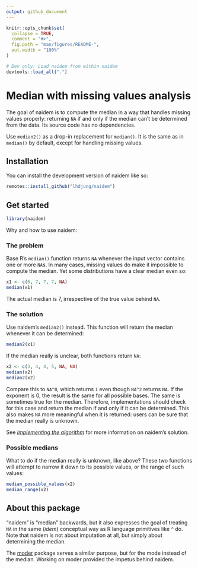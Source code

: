 ```yaml
---
output: github_document
---
```


<!-- README.md is generated from README.Rmd. Please edit that file -->

```r
knitr::opts_chunk$set(
  collapse = TRUE,
  comment = "#>",
  fig.path = "man/figures/README-",
  out.width = "100%"
)
```

```r
# Dev only: Load naidem from within naidem
devtools::load_all(".")
```

# Median with missing values analysis

<!-- badges: start -->

<!-- badges: end -->

The goal of naidem is to compute the median in a way that handles missing values properly: returning `NA` if and only if the median can't be determined from the data. Its source code has no dependencies.

Use `median2()` as a drop-in replacement for `median()`. It is the same as in `median()` by default, except for handling missing values.

## Installation

You can install the development version of naidem like so:

``` r
remotes::install_github("lhdjung/naidem")
```

## Get started

```r
library(naidem)
```

Why and how to use naidem:

### The problem

Base R's `median()` function returns `NA` whenever the input vector contains one or more `NA`s. In many cases, missing values do make it impossible to compute the median. Yet some distributions have a clear median even so:

```r
x1 <- c(6, 7, 7, 7, NA)
median(x1)
```

The actual median is 7, irrespective of the true value behind `NA`.

### The solution

Use naidem's `median2()` instead. This function will return the median whenever it can be determined:

```r
median2(x1)
```

If the median really is unclear, both functions return `NA`:

```r
x2 <- c(3, 4, 4, 5, NA, NA)
median(x2)
median2(x2)
```

Compare this to `NA^0`, which returns `1` even though `NA^2` returns `NA`. If the exponent is 0, the result is the same for all possible bases. The same is sometimes true for the median. Therefore, implementations should check for this case and return the median if and only if it can be determined. This also makes `NA` more meaningful when it is returned: users can be sure that the median really is unknown.

See [*Implementing the algorithm*](https://lhdjung.github.io/naidem/articles/algorithm.html) for more information on naidem's solution.

### Possible medians

What to do if the median really is unknown, like above? These two functions will attempt to narrow it down to its possible values, or the range of such values:

```r
median_possible_values(x2)
median_range(x2)
```

## About this package

"naidem" is "median" backwards, but it also expresses the goal of treating `NA` in the same (*idem*) conceptual way as R language primitives like `^` do. Note that naidem is not about imputation at all, but simply about determining the median.

The [moder](https://github.com/lhdjung/moder) package serves a similar purpose, but for the mode instead of the median. Working on moder provided the impetus behind naidem.
